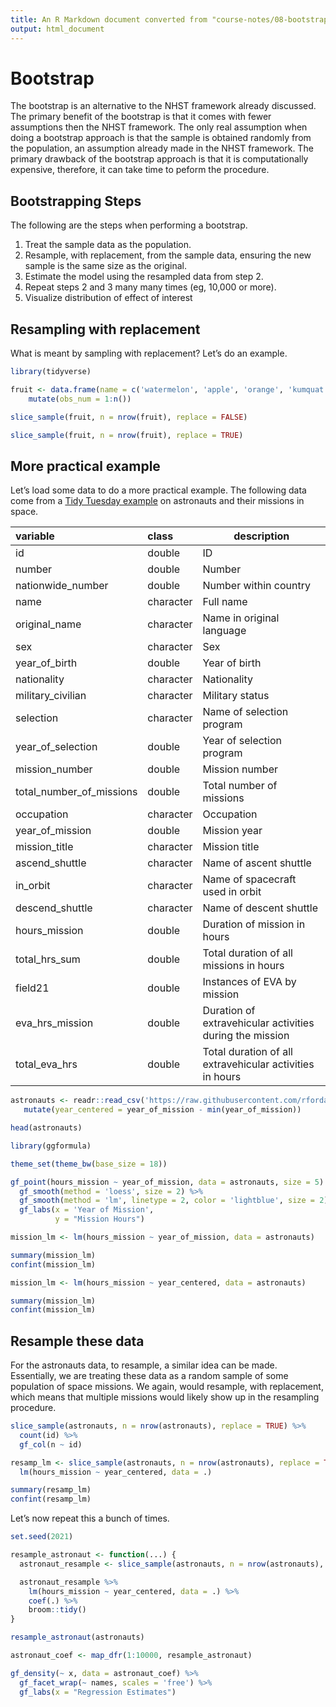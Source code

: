 ```yaml
---
title: An R Markdown document converted from "course-notes/08-bootstrap.ipynb"
output: html_document
---
```


# Bootstrap

The bootstrap is an alternative to the NHST framework already discussed. The primary benefit of the bootstrap is that it comes with fewer assumptions then the NHST framework. The only real assumption when doing a bootstrap approach is that the sample is obtained randomly from the population, an assumption already made in the NHST framework. The primary drawback of the bootstrap approach is that it is computationally expensive, therefore, it can take time to peform the procedure. 

## Bootstrapping Steps

The following are the steps when performing a bootstrap. 

1. Treat the sample data as the population.
2. Resample, with replacement, from the sample data, ensuring the new sample is the same size as the original. 
3. Estimate the model using the resampled data from step 2. 
4. Repeat steps 2 and 3 many many times (eg, 10,000 or more). 
5. Visualize distribution of effect of interest

## Resampling with replacement

What is meant by sampling with replacement? Let's do an example.

```r
library(tidyverse)

fruit <- data.frame(name = c('watermelon', 'apple', 'orange', 'kumquat', 'grapes', 'canteloupe', 'kiwi', 'banana')) %>%
    mutate(obs_num = 1:n())

slice_sample(fruit, n = nrow(fruit), replace = FALSE)
```

```r
slice_sample(fruit, n = nrow(fruit), replace = TRUE)
```

## More practical example

Let's load some data to do a more practical example. The following data come from a [Tidy Tuesday example](https://github.com/rfordatascience/tidytuesday/blob/master/data/2020/2020-07-14/readme.md) on astronauts and their missions in space. 

| variable                 | class     | description                                               |
| :----------------------- | :-------- | --------------------------------------------------------- |
| id                       | double    | ID                                                        |
| number                   | double    | Number                                                    |
| nationwide_number        | double    | Number within country                                     |
| name                     | character | Full  name                                                |
| original_name            | character | Name in original language                                 |
| sex                      | character | Sex                                                       |
| year_of_birth            | double    | Year of birth                                             |
| nationality              | character | Nationality                                               |
| military_civilian        | character | Military status                                           |
| selection                | character | Name of selection program                                 |
| year_of_selection        | double    | Year of selection program                                 |
| mission_number           | double    | Mission number                                            |
| total_number_of_missions | double    | Total number of missions                                  |
| occupation               | character | Occupation                                                |
| year_of_mission          | double    | Mission year                                              |
| mission_title            | character | Mission title                                             |
| ascend_shuttle           | character | Name of ascent shuttle                                    |
| in_orbit                 | character | Name of spacecraft used in orbit                          |
| descend_shuttle          | character | Name of descent shuttle                                   |
| hours_mission            | double    | Duration of mission in hours                              |
| total_hrs_sum            | double    | Total duration of all missions in hours                   |
| field21                  | double    | Instances of EVA by mission                               |
| eva_hrs_mission          | double    | Duration of extravehicular activities  during the mission |
| total_eva_hrs            | double    | Total duration of all extravehicular activities in hours  |

```r
astronauts <- readr::read_csv('https://raw.githubusercontent.com/rfordatascience/tidytuesday/master/data/2020/2020-07-14/astronauts.csv') %>%
   mutate(year_centered = year_of_mission - min(year_of_mission))

head(astronauts)
```

```r
library(ggformula)

theme_set(theme_bw(base_size = 18))

gf_point(hours_mission ~ year_of_mission, data = astronauts, size = 5) %>%
  gf_smooth(method = 'loess', size = 2) %>%
  gf_smooth(method = 'lm', linetype = 2, color = 'lightblue', size = 2) %>%
  gf_labs(x = 'Year of Mission',
          y = "Mission Hours")
```

```r
mission_lm <- lm(hours_mission ~ year_of_mission, data = astronauts)

summary(mission_lm)
confint(mission_lm)
```

```r
mission_lm <- lm(hours_mission ~ year_centered, data = astronauts)

summary(mission_lm)
confint(mission_lm)
```

## Resample these data

For the astronauts data, to resample, a similar idea can be made. Essentially, we are treating these data as a random sample of some population of space missions. We again, would resample, with replacement, which means that multiple missions would likely show up in the resampling procedure. 

```r
slice_sample(astronauts, n = nrow(astronauts), replace = TRUE) %>% 
  count(id) %>%
  gf_col(n ~ id)
```

```r
resamp_lm <- slice_sample(astronauts, n = nrow(astronauts), replace = TRUE) %>% 
  lm(hours_mission ~ year_centered, data = .)

summary(resamp_lm)
confint(resamp_lm)
```

Let's now repeat this a bunch of times. 

```r
set.seed(2021)

resample_astronaut <- function(...) {
  astronaut_resample <- slice_sample(astronauts, n = nrow(astronauts), replace = TRUE)

  astronaut_resample %>%
    lm(hours_mission ~ year_centered, data = .) %>%
    coef(.) %>%
    broom::tidy()
}
```

```r
resample_astronaut(astronauts)
```

```r
astronaut_coef <- map_dfr(1:10000, resample_astronaut)

gf_density(~ x, data = astronaut_coef) %>%
  gf_facet_wrap(~ names, scales = 'free') %>%
  gf_labs(x = "Regression Estimates")
```

